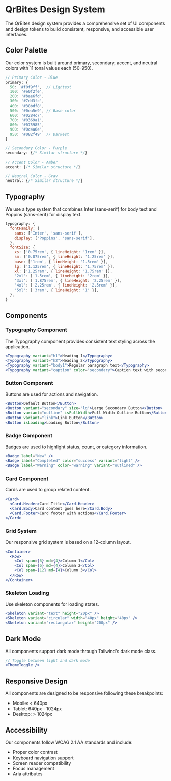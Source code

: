 # QrBites Design System

The QrBites design system provides a comprehensive set of UI components and design tokens to build consistent, responsive, and accessible user interfaces.

## Color Palette

Our color system is built around primary, secondary, accent, and neutral colors with 11 tonal values each (50-950).

```jsx
// Primary Color - Blue
primary: {
  50: '#f0f9ff',  // Lightest
  100: '#e0f2fe',
  200: '#bae6fd',
  300: '#7dd3fc',
  400: '#38bdf8',
  500: '#0ea5e9', // Base color
  600: '#0284c7',
  700: '#0369a1',
  800: '#075985',
  900: '#0c4a6e',
  950: '#082f49'  // Darkest
}

// Secondary Color - Purple
secondary: {/* Similar structure */}

// Accent Color - Amber
accent: {/* Similar structure */}

// Neutral Color - Gray
neutral: {/* Similar structure */}
```

## Typography

We use a type system that combines Inter (sans-serif) for body text and Poppins (sans-serif) for display text.

```jsx
typography: {
  fontFamily: {
    sans: ['Inter', 'sans-serif'],
    display: ['Poppins', 'sans-serif'],
  },
  fontSize: {
    xs: ['0.75rem', { lineHeight: '1rem' }],
    sm: ['0.875rem', { lineHeight: '1.25rem' }],
    base: ['1rem', { lineHeight: '1.5rem' }],
    lg: ['1.125rem', { lineHeight: '1.75rem' }],
    xl: ['1.25rem', { lineHeight: '1.75rem' }],
    '2xl': ['1.5rem', { lineHeight: '2rem' }],
    '3xl': ['1.875rem', { lineHeight: '2.25rem' }],
    '4xl': ['2.25rem', { lineHeight: '2.5rem' }],
    '5xl': ['3rem', { lineHeight: '1' }],
  },
}
```

## Components

### Typography Component

The Typography component provides consistent text styling across the application.

```jsx
<Typography variant="h1">Heading 1</Typography>
<Typography variant="h2">Heading 2</Typography>
<Typography variant="body1">Regular paragraph text</Typography>
<Typography variant="caption" color="secondary">Caption text with secondary color</Typography>
```

### Button Component

Buttons are used for actions and navigation.

```jsx
<Button>Default Button</Button>
<Button variant="secondary" size="lg">Large Secondary Button</Button>
<Button variant="outline" isFullWidth>Full Width Outline Button</Button>
<Button variant="link">Link Button</Button>
<Button isLoading>Loading Button</Button>
```

### Badge Component

Badges are used to highlight status, count, or category information.

```jsx
<Badge label="New" />
<Badge label="Completed" color="success" variant="light" />
<Badge label="Warning" color="warning" variant="outlined" />
```

### Card Component

Cards are used to group related content.

```jsx
<Card>
  <Card.Header>Card Title</Card.Header>
  <Card.Body>Card content goes here</Card.Body>
  <Card.Footer>Card footer with actions</Card.Footer>
</Card>
```

### Grid System

Our responsive grid system is based on a 12-column layout.

```jsx
<Container>
  <Row>
    <Col span={6} md={4}>Column 1</Col>
    <Col span={6} md={4}>Column 2</Col>
    <Col span={12} md={4}>Column 3</Col>
  </Row>
</Container>
```

### Skeleton Loading

Use skeleton components for loading states.

```jsx
<Skeleton variant="text" height="20px" />
<Skeleton variant="circular" width="40px" height="40px" />
<Skeleton variant="rectangular" height="200px" />
```

## Dark Mode

All components support dark mode through Tailwind's dark mode class. 

```jsx
// Toggle between light and dark mode
<ThemeToggle />
```

## Responsive Design

All components are designed to be responsive following these breakpoints:

- Mobile: < 640px
- Tablet: 640px - 1024px
- Desktop: > 1024px

## Accessibility

Our components follow WCAG 2.1 AA standards and include:

- Proper color contrast
- Keyboard navigation support
- Screen reader compatibility
- Focus management
- Aria attributes 